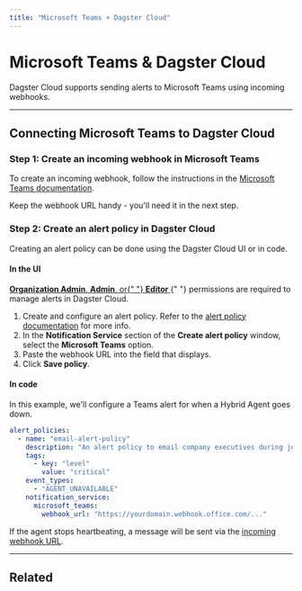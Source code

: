 ```yaml
---
title: "Microsoft Teams + Dagster Cloud"
---
```


# Microsoft Teams & Dagster Cloud

<ApplicableDagsterProduct />

Dagster Cloud supports sending alerts to Microsoft Teams using incoming webhooks.

---

## Connecting Microsoft Teams to Dagster Cloud

<!-- TODO: Test as a viewer -->

### Step 1: Create an incoming webhook in Microsoft Teams

To create an incoming webhook, follow the instructions in the [Microsoft Teams documentation](https://docs.microsoft.com/en-us/microsoftteams/platform/webhooks-and-connectors/how-to/add-incoming-webhook).

Keep the webhook URL handy - you'll need it in the next step.

### Step 2: Create an alert policy in Dagster Cloud

Creating an alert policy can be done using the Dagster Cloud UI or in code.

<TabGroup>
<TabItem name="In the UI">

#### In the UI

<Note>
  <a href="/dagster-cloud/account/managing-users">
    <strong>Organization Admin</strong>, <strong>Admin</strong>, or{" "}
    <strong>Editor</strong>
  </a>{" "}
  permissions are required to manage alerts in Dagster Cloud.
</Note>

1. Create and configure an alert policy. Refer to the [alert policy documentation](/dagster-cloud/managing-deployments/alerts#creating-alert-policies) for more info.
2. In the **Notification Service** section of the **Create alert policy** window, select the **Microsoft Teams** option.
3. Paste the webhook URL into the field that displays.
4. Click **Save policy**.

</TabItem>
<TabItem name="In code">

#### In code

In this example, we'll configure a Teams alert for when a Hybrid Agent goes down.

```yaml
alert_policies:
  - name: "email-alert-policy"
    description: "An alert policy to email company executives during job failure."
    tags:
      - key: "level"
        value: "critical"
    event_types:
      - "AGENT_UNAVAILABLE"
    notification_service:
      microsoft_teams:
        webhook_url: "https://yourdomain.webhook.office.com/..."
```

If the agent stops heartbeating, a message will be sent via the [incoming webhook URL](https://docs.microsoft.com/en-us/microsoftteams/platform/webhooks-and-connectors/how-to/add-incoming-webhook).

</TabItem>
</TabGroup>

---

## Related

<ArticleList>
  <ArticleListItem
    title="Dagster Cloud alerts"
    href="/dagster-cloud/managing-deployments/alerts"
  ></ArticleListItem>
  <ArticleListItem
    title="Managing code locations"
    href="/dagster-cloud/managing-deployments/code-locations"
  ></ArticleListItem>
  <ArticleListItem
    title="Deployment settings"
    href="/dagster-cloud/managing-deployments/deployment-settings-reference"
  ></ArticleListItem>
  <ArticleListItem
    title="dagster-cloud CLI"
    href="/dagster-cloud/managing-deployments/dagster-cloud-cli"
  ></ArticleListItem>
  <ArticleListItem
    title="dagster_cloud.yaml"
    href="/dagster-cloud/managing-deployments/dagster-cloud-yaml"
  ></ArticleListItem>
</ArticleList>
